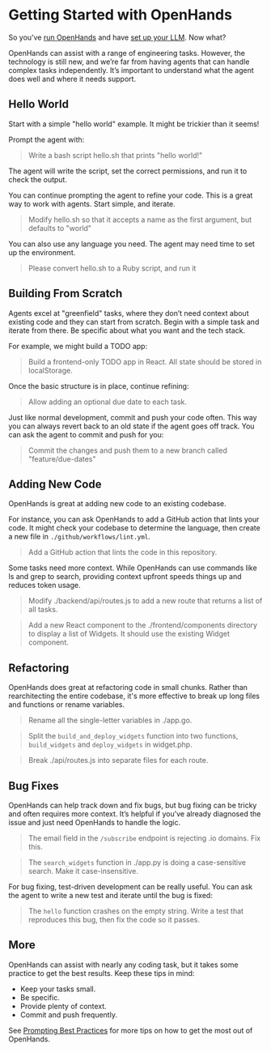 # Getting Started with OpenHands

So you've [run OpenHands](./installation) and have
[set up your LLM](./installation#setup). Now what?

OpenHands can assist with a range of engineering tasks. However, the technology is still new, and we’re far from having
agents that can handle complex tasks independently. It’s important to understand what the agent does well and where it
needs support.

## Hello World

Start with a simple "hello world" example. It might be trickier than it seems!

Prompt the agent with:
> Write a bash script hello.sh that prints "hello world!"

The agent will write the script, set the correct permissions, and run it to check the output.

You can continue prompting the agent to refine your code. This is a great way to
work with agents. Start simple, and iterate.

> Modify hello.sh so that it accepts a name as the first argument, but defaults to "world"

You can also use any language you need. The agent may need time to set up the environment.

> Please convert hello.sh to a Ruby script, and run it

## Building From Scratch

Agents excel at "greenfield" tasks, where they don’t need context about existing code and
they can start from scratch.
Begin with a simple task and iterate from there. Be specific about what you want and the tech stack.

For example, we might build a TODO app:

> Build a frontend-only TODO app in React. All state should be stored in localStorage.

Once the basic structure is in place, continue refining:

> Allow adding an optional due date to each task.

Just like normal development, commit and push your code often.
This way you can always revert back to an old state if the agent goes off track.
You can ask the agent to commit and push for you:

> Commit the changes and push them to a new branch called "feature/due-dates"

## Adding New Code

OpenHands is great at adding new code to an existing codebase.

For instance, you can ask OpenHands to add a GitHub action that lints your code. It might check your codebase to
determine the language, then create a new file in `./github/workflows/lint.yml`.

> Add a GitHub action that lints the code in this repository.

Some tasks need more context. While OpenHands can use commands like ls and grep to search, providing context upfront
speeds things up and reduces token usage.

> Modify ./backend/api/routes.js to add a new route that returns a list of all tasks.

> Add a new React component to the ./frontend/components directory to display a list of Widgets.
> It should use the existing Widget component.

## Refactoring

OpenHands does great at refactoring code in small chunks. Rather than rearchitecting the entire codebase,
it's more effective to break up long files and functions or rename variables.

> Rename all the single-letter variables in ./app.go.

> Split the `build_and_deploy_widgets` function into two functions, `build_widgets` and `deploy_widgets` in widget.php.

> Break ./api/routes.js into separate files for each route.

## Bug Fixes

OpenHands can help track down and fix bugs, but bug fixing can be tricky and often requires more context.
It’s helpful if you’ve already diagnosed the issue and just need OpenHands to handle the logic.

> The email field in the `/subscribe` endpoint is rejecting .io domains. Fix this.

> The `search_widgets` function in ./app.py is doing a case-sensitive search. Make it case-insensitive.

For bug fixing, test-driven development can be really useful. You can ask the agent to write a new test and iterate
until the bug is fixed:

> The `hello` function crashes on the empty string. Write a test that reproduces this bug, then fix the code so it passes.

## More

OpenHands can assist with nearly any coding task, but it takes some practice to get the best results.
Keep these tips in mind:
* Keep your tasks small.
* Be specific.
* Provide plenty of context.
* Commit and push frequently.

See [Prompting Best Practices](./prompting/prompting-best-practices) for more tips on how to get the most out of OpenHands.
